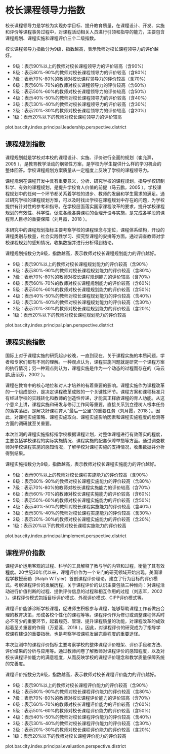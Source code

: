 <!-- chapter principal  -->



# 校长课程领导力指数

校长课程领导力是学校为实现办学目标、提升教育质量，在课程设计、开发、实施和评价等课程事务过程中，对课程活动相关人员进行引领和指导的能力，主要包含课程规划、课程实施和课程评价三个二级指数。


校长课程领导力指数分为9级，指数越高，表示教师对校长课程领导力的评价越好。

\mylist

- 9级：表示90%以上的教师对校长课程领导力的评价较高\footnote{我们将得分超过本维度总分60\%界定为教师对校长课程领导力评价较高。}（含90%）
- 8级：表示80%-90%的教师对校长课程领导力的评价较高（含80%）
- 7级：表示70%-80%的教师对校长课程领导力的评价较高（含70%）
- 6级：表示60%-70%的教师对校长课程领导力的评价较高（含60%）
- 5级：表示50%-60%的教师对校长课程领导力的评价较高（含50%）
- 4级：表示40%-50%的教师对校长课程领导力的评价较高（含40%）
- 3级：表示30%-40%的教师对校长课程领导力的评价较高（含30%）
- 2级：表示20%-30%的教师对校长课程领导力的评价较高（含20%）
- 1级：表示20%以下的教师对校长课程领导力的评价较高

\mytext

plot.bar.city.index.principal.leadership.perspective.district

## 课程规划指数

课程规划就是学校对本校的课程设计、实施、评价进行全面的规划（崔允漷，2005 \cite{cite_002} ），是教育教学活动的纲领性方案，是学校为学生提供什么样的学习机会的整体回答。学校课程规划方案质量从一定程度上反映了学校的课程领导力。

课程规划在课程开发中具有重要意义，分析、研究学校的课程规划，指导学校研制科学、有效的课程规划，是提升学校育人价值的前提（马云鹏，2005  \cite{cite_008} ）。学校课程规划中的任何一个环节都关系着学校的进步、教师的发展和学生需求的满足。通过研究学校的课程规划方案，可以及时找出学校在课程规划中存在的问题，为学校提供有针对性的参考和指导。在学校层面落实国家课程改革的要求，提升学校课程规划的有效性、科学性，促进各级各类课程的合理开设与实施，是完成各学段的课程育人目标的重要保障（刘月霞，2018 \cite{cite_005} ）。

本研究中的课程规划指标主要考察学校的课程理念与定位，课程体系结构，开设的课程类别与数量，社会实践性学习、探究型课程的安排等方面。通过调查教师对学校课程规划的感知情况，收集数据并进行分析得到结论。


课程规划指数分为9级，指数越高，表示教师对校长课程规划能力的评价越好。

\mylist

- 9级：表示90%以上的教师对校长课程规划能力的评价较高\footnote{我们将得分超过本维度总分60\%界定为教师对校长课程领导力评价较高。}（含90%）
- 8级：表示80%-90%的教师对校长课程规划能力的评价较高（含80%）
- 7级：表示70%-80%的教师对校长课程规划能力的评价较高（含70%）
- 6级：表示60%-70%的教师对校长课程规划能力的评价较高（含60%）
- 5级：表示50%-60%的教师对校长课程规划能力的评价较高（含50%）
- 4级：表示40%-50%的教师对校长课程规划能力的评价较高（含40%）
- 3级：表示30%-40%的教师对校长课程规划能力的评价较高（含30%）
- 2级：表示20%-30%的教师对校长课程规划能力的评价较高（含20%）
- 1级：表示20%以下的教师对校长课程规划能力的评价较高

\mytext
plot.bar.city.index.principal.plan.perspective.district


## 课程实施指数

国际上对于课程实施的研究起步较晚，一直到现在，关于课程实施的本质问题，学者和专家们都有不同的理解。一种观点认为，课程实施问题就是研究一个课程方案的执行情况；另一种观点则认为，课程实施是作为一个动态的过程而存在的（马云鹏,唐丽芳，2002 \cite{cite_007}）。

课程在教育中的核心地位和对人才培养的有着重要的影响。课程实施作为课程改革的一个组成部分，是决定课程改革成败的一个关键性环节。课程方案和课程标准只有经过学校的实践转化和教师的创造性传递，才能真正释放课程的育人功能。从这个意义上讲，课程实施和研发与修订工作同等重要，直接关系到立德树人根本任务的落实落细，是解决好课程育人“最后一公里”的重要任务（刘月霞，2018 \cite{cite_005}）。因此，对课程实施策略、课程实施取向、课程实施影响因素和课程实施程度的检测等方面的调研就至关重要。

本次监测的课程实施指标指学校根据课程计划，对整体课程进行有效落实的程度，主要包括学校课程的实际实施情况、课程实施的配套保障举措等方面。通过调查教师对学校课程实施的感知情况，了解学校对课程实施的支持情况，收集数据并分析得到结果。

课程实施指数分为9级，指数越高，表示教师对校长课程实施能力的评价越好。

\mylist

- 9级：表示90%以上的教师对校长课程实施能力的评价较高\footnote{我们将得分超过本维度总分60\%界定为教师对校长课程领导力评价较高。}（含90%）
- 8级：表示80%-90%的教师对校长课程实施能力的评价较高（含80%）
- 7级：表示70%-80%的教师对校长课程实施能力的评价较高（含70%）
- 6级：表示60%-70%的教师对校长课程实施能力的评价较高（含60%）
- 5级：表示50%-60%的教师对校长课程实施能力的评价较高（含50%）
- 4级：表示40%-50%的教师对校长课程实施能力的评价较高（含40%）
- 3级：表示30%-40%的教师对校长课程实施能力的评价较高（含30%）
- 2级：表示20%-30%的教师对校长课程实施能力的评价较高（含20%）
- 1级：表示20%以下的教师对校长课程实施能力的评价较高

\mytext
plot.bar.city.index.principal.implement.perspective.district


## 课程评价指数

课程评价运用客观的过程、科学的工具解释了教与学的内容和过程，衡量了其有效程度。20世纪30年代以来，课程评价作为一个专门的研究领域开始出现。美国课程学教授泰勒（Ralph W.Tyler）首创课程评价理论，建立了行为目标的评价模式。考察课程评价的发展历程，关于课程评价的认识主要包括三种倾向：对课程活动进行价值判断的过程、提供评价信息的过程和相互作用的过程（刘志军，2002 \cite{cite_006}）。课程评价模式包括目标评价模式、外观评价模式、CIPP评价模式等。
    
课程评价能够诊断学校课程，促进师生积极参与课程，能够帮助课程工作者做出合理的教育决策，形成各校个性化的课程等等。课程评价作为修订或调整课程体系时必不可少的重要环节，起着规范、管理、提升课程质量的功能，对课程改革的成效起着至关重要的作用（万爱莲，2018 \cite{cite_012} ）。因此，对课程评价的研究成为了指导学校课程建设的重要指标，也是考察学校课程发展完善程度的重要途径。

本次监测中的课程评价指标主要考察学校的整体课程评价框架、评价手段和方法、评价结果的分析与应用等。通过教师问卷了解教师对课程评价的感知程度，以及对校长课程评价能力的满意程度，从而反映学校的课程评价理念和教学质量保障系统的完善度。


课程评价指数分为9级，指数越高，表示教师对校长课程评价能力的评价越好。

\mylist

- 9级：表示90%以上的教师对校长课程评价能力的评价较高\footnote{我们将得分超过本维度总分60\%界定为教师对校长课程领导力评价较高。}（含90%）
- 8级：表示80%-90%的教师对校长课程评价能力的评价较高（含80%）
- 7级：表示70%-80%的教师对校长课程评价能力的评价较高（含70%）
- 6级：表示60%-70%的教师对校长课程评价能力的评价较高（含60%）
- 5级：表示50%-60%的教师对校长课程评价能力的评价较高（含50%）
- 4级：表示40%-50%的教师对校长课程评价能力的评价较高（含40%）
- 3级：表示30%-40%的教师对校长课程评价能力的评价较高（含30%）
- 2级：表示20%-30%的教师对校长课程评价能力的评价较高（含20%）
- 1级：表示20%以下的教师对校长课程评价能力的评价较高

\mytext

plot.bar.city.index.principal.evaluation.perspective.district

<!-- end of chapter principal  -->

